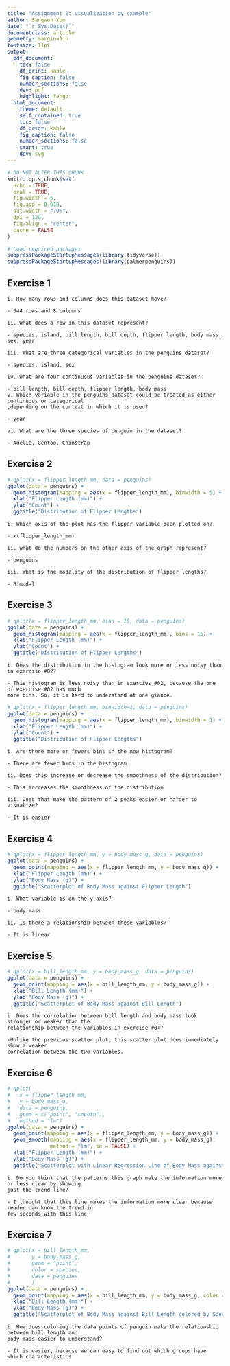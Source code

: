 ```yaml
---
title: "Assignment 2: Visualization by example"
author: Sangwon Yum
date: "`r Sys.Date()`"
documentclass: article
geometry: margin=1in
fontsize: 11pt
output:
  pdf_document:
    toc: false
    df_print: kable
    fig_caption: false
    number_sections: false
    dev: pdf
    highlight: tango
  html_document:
    theme: default
    self_contained: true
    toc: false
    df_print: kable
    fig_caption: false
    number_sections: false
    smart: true
    dev: svg
---
```


```r
# DO NOT ALTER THIS CHUNK
knitr::opts_chunk$set(
  echo = TRUE,
  eval = TRUE,
  fig.width = 5,
  fig.asp = 0.618,
  out.width = "70%",
  dpi = 120,
  fig.align = "center",
  cache = FALSE
)

# Load required packages
suppressPackageStartupMessages(library(tidyverse))
suppressPackageStartupMessages(library(palmerpenguins))
```

## Exercise 1

    i. How many rows and columns does this dataset have?
    
    - 344 rows and 8 columns

    ii. What does a row in this dataset represent?
    
    - species, island, bill length, bill depth, flipper length, body mass, sex, year
    
    iii. What are three categorical variables in the penguins dataset?
    
    - species, island, sex
    
    iv. What are four continuous variables in the penguins dataset? 
    
    - bill length, bill depth, flipper length, body mass
    v. Which variable in the penguins dataset could be treated as either continuous or categorical
    ,depending on the context in which it is used? 
    
    - year
    
    vi. What are the three species of penguin in the dataset?
    
    - Adelie, Gentoo, Chinstrap
    
    
## Exercise 2

```r
# qplot(x = flipper_length_mm, data = penguins)
ggplot(data = penguins) +
  geom_histogram(mapping = aes(x = flipper_length_mm), binwidth = 5) +
  xlab("Flipper Length (mm)") +
  ylab("Count") +
  ggtitle("Distribution of Flipper Lengths") 
```
    
    i. Which axis of the plot has the flipper variable been plotted on?
    
    - x(flipper_length_mm)
    
    ii. what do the numbers on the other axis of the graph represent?
    
    - penguins
    
    iii. What is the modality of the distribution of flipper lengths?
    
    - Bimodal

## Exercise 3

```r
# qplot(x = flipper_length_mm, bins = 15, data = penguins)
ggplot(data = penguins) +
  geom_histogram(mapping = aes(x = flipper_length_mm), bins = 15) +
  xlab("Flipper Length (mm)") +
  ylab("Count") +
  ggtitle("Distribution of Flipper Lengths")  
```

    i. Does the distribution in the histogram look more or less noisy than in exercise #02?
    
    - This histogram is less noisy than in exercies #02, because the one of exercise #02 has much 
    more bins. So, it is hard to understand at one glance. 
    
```r
# qplot(x = flipper_length_mm, binwidth=1, data = penguins)
ggplot(data = penguins) +
  geom_histogram(mapping = aes(x = flipper_length_mm), binwidth = 1) +
  xlab("Flipper Length (mm)") +
  ylab("Count") +
  ggtitle("Distribution of Flipper Lengths")
```

    i. Are there more or fewers bins in the new histogram?
    
    - There are fewer bins in the histogram
    
    ii. Does this increase or decrease the smoothness of the distribution?  
    
    - This increases the smoothness of the distribution
    
    iii. Does that make the pattern of 2 peaks easier or harder to visualize?
    
    - It is easier
    
## Exercise 4

```r
# qplot(x = flipper_length_mm, y = body_mass_g, data = penguins)
ggplot(data = penguins) +
  geom_point(mapping = aes(x = flipper_length_mm, y = body_mass_g)) +
  xlab("Flipper Length (mm)") +
  ylab("Body Mass (g)") +
  ggtitle("Scatterplot of Body Mass against Flipper Length")
```

    i. What variable is on the y-axis?
    
    - body mass
    
    ii. Is there a relationship between these variables?
    
    - It is linear

## Exercise 5

```r
# qplot(x = bill_length_mm, y = body_mass_g, data = penguins)
ggplot(data = penguins) +
  geom_point(mapping = aes(x = bill_length_mm, y = body_mass_g)) +
  xlab("Bill Length (mm)") +
  ylab("Body Mass (g)") +
  ggtitle("Scatterplot of Body Mass against Bill Length") 
```

    i. Does the correlation between bill length and body mass look stronger or weaker than the 
    relationship between the variables in exercise #04?
    
    -Unlike the previous scatter plot, this scatter plot does immediately show a weaker 
    correlation between the two variables. 

## Exercise 6

```r
# qplot(
#   x = flipper_length_mm,
#   y = body_mass_g, 
#   data = penguins, 
#   geom = c("point", "smooth"), 
#   method = "lm")
ggplot(data = penguins) +
  geom_point(mapping = aes(x = flipper_length_mm, y = body_mass_g)) +
  geom_smooth(mapping = aes(x = flipper_length_mm, y = body_mass_g), 
              method = "lm", se = FALSE) +
  xlab("Flipper Length (mm)") +
  ylab("Body Mass (g)") +
  ggtitle("Scatterplot with Linear Regression Line of Body Mass against Flipper Length")
```

    i. Do you think that the patterns this graph make the information more or less clear by showing 
    just the trend line? 
    
    - I thought that this line makes the information more clear because reader can know the trend in 
    few seconds with this line

## Exercise 7

```r
# qplot(x = bill_length_mm,
#       y = body_mass_g,
#       geom = "point",
#       color = species,
#       data = penguins
#       )
ggplot(data = penguins) +
  geom_point(mapping = aes(x = bill_length_mm, y = body_mass_g, color = species)) +
  xlab("Bill Length (mm)") +
  ylab("Body Mass (g)") +
  ggtitle("Scatterplot of Body Mass against Bill Length colored by Species") 
```

    i. How does coloring the data points of penguin make the relationship between bill length and 
    body mass easier to understand? 
    
    - It is easier, because we can easy to find out which groups have which characteristics